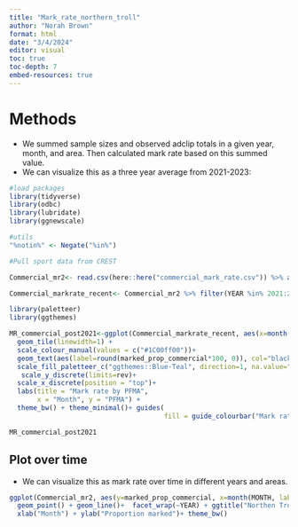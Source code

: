 ```yaml
---
title: "Mark_rate_northern_troll"
author: "Norah Brown"
format: html
date: "3/4/2024"
editor: visual
toc: true
toc-depth: 7
embed-resources: true
---
```


## 

# Methods

-   We summed sample sizes and observed adclip totals in a given year, month, and area. Then calculated mark rate based on this summed value.
-   We can visualize this as a three year average from 2021-2023:

```r
#load packages
library(tidyverse)
library(odbc)
library(lubridate)
library(ggnewscale)

#utils
"%notin%" <- Negate("%in%")

#Pull sport data from CREST

Commercial_mr2<- read.csv(here::here("commercial_mark_rate.csv")) %>% as_tibble()  %>% filter(AREA %in% c("Area 1", "Area 101", "Area 142", "Area 2", "Area 102")) %>% group_by(YEAR, AREA, MONTH) %>% summarise_if(is.numeric, sum, na.rm = TRUE) %>% mutate(marked_prop_commercial=ADCLIP_OBS/ADCLIP_SAMPLE) 

Commercial_markrate_recent<- Commercial_mr2 %>% filter(YEAR %in% 2021:2023) %>% dplyr::select(YEAR, MONTH, AREA, marked_prop_commercial ) %>% group_by(MONTH, AREA) %>%  summarise_if(is.numeric, mean, na.rm = TRUE)

```

```r

library(paletteer)
library(ggthemes)

MR_commercial_post2021<-ggplot(Commercial_markrate_recent, aes(x=month(MONTH, label=TRUE), y=as.factor(AREA), fill = marked_prop_commercial))+
  geom_tile(linewidth=1) +
  scale_colour_manual(values = c("#1C00ff00"))+
  geom_text(aes(label=round(marked_prop_commercial*100, 0)), col="black")+
  scale_fill_paletteer_c("ggthemes::Blue-Teal", direction=1, na.value="#1C00ff00", limits=c(0,1))+
   scale_y_discrete(limits=rev)+
  scale_x_discrete(position = "top")+
  labs(title = "Mark rate by PFMA",
       x = "Month", y = "PFMA") +
  theme_bw() + theme_minimal()+ guides(
                                       fill = guide_colourbar("Mark rate"))

MR_commercial_post2021
```

## Plot over time

-   We can visualize this as mark rate over time in different years and areas.

```r


ggplot(Commercial_mr2, aes(y=marked_prop_commercial, x=month(MONTH, label=TRUE), col=AREA, group=AREA)) +
  geom_point() + geom_line()+  facet_wrap(~YEAR) + ggtitle("Northen Troll") +scale_x_discrete(guide = guide_axis(angle = 90)) + 
  xlab("Month") + ylab("Proportion marked")+ theme_bw()
```

